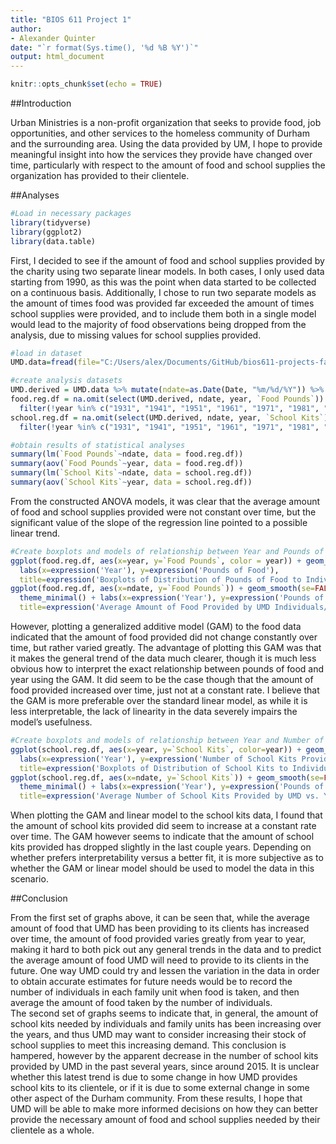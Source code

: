 ```yaml
---
title: "BIOS 611 Project 1"
author:
- Alexander Quinter
date: "`r format(Sys.time(), '%d %B %Y')`"
output: html_document
---
```


```r
knitr::opts_chunk$set(echo = TRUE)
```

##Introduction

  Urban Ministries is a non-profit organization that seeks to provide food, job opportunities, and other services to the homeless community of Durham and the surrounding area. Using the data provided by UM, I hope to provide meaningful insight into how the services they provide have changed over time, particularly with respect to the amount of food and school
supplies the organization has provided to their clientele.

##Analyses

```r
#Load in necessary packages
library(tidyverse)
library(ggplot2)
library(data.table)
```

  First, I decided to see if the amount of food and school supplies provided by the charity using two separate linear models. In both cases, I only used data starting from 1990, as this was the point when data started to be collected on a continuous basis. Additionally, I chose to run two separate models as the amount of times food was provided far exceeded the amount of times school supplies were provided, and to include them both in a single model would lead to the majority of food observations being dropped from the analysis, due to missing values for school supplies provided.   

```r
#load in dataset
UMD.data=fread(file="C:/Users/alex/Documents/GitHub/bios611-projects-fall-2019-arquinter/project_1/data/UMD_Services_Provided_20190719.tsv")

#create analysis datasets
UMD.derived = UMD.data %>% mutate(ndate=as.Date(Date, "%m/%d/%Y")) %>% mutate(year=as.factor(format(as.Date(Date, "%m/%d/%Y"), "%Y")))
food.reg.df = na.omit(select(UMD.derived, ndate, year, `Food Pounds`)) %>%
  filter(!year %in% c("1931", "1941", "1951", "1961", "1971", "1981", "2021", "2022"), `Food Pounds` < 1000) %>% droplevels()
school.reg.df = na.omit(select(UMD.derived, ndate, year, `School Kits`)) %>%
  filter(!year %in% c("1931", "1941", "1951", "1961", "1971", "1981", "2021", "2022")) %>% droplevels()

#obtain results of statistical analyses
summary(lm(`Food Pounds`~ndate, data = food.reg.df))
summary(aov(`Food Pounds`~year, data = food.reg.df))
summary(lm(`School Kits`~ndate, data = school.reg.df))
summary(aov(`School Kits`~year, data = school.reg.df))
```

  From the constructed ANOVA models, it was clear that the average amount of food and school supplies provided were not constant over time, but the significant value of the slope of the regression line pointed to a possible linear trend.

```r
#Create boxplots and models of relationship between Year and Pounds of Food Provided
ggplot(food.reg.df, aes(x=year, y=`Food Pounds`, color = year)) + geom_boxplot() + theme_minimal() + theme(axis.text.x =  element_text(angle = 45), legend.position = "none") +
  labs(x=expression('Year'), y=expression('Pounds of Food'),
  title=expression('Boxplots of Distribution of Pounds of Food to Individuals/Family Units by Year'))
ggplot(food.reg.df, aes(x=ndate, y=`Food Pounds`)) + geom_smooth(se=FALSE) + geom_smooth(method = "lm", se=FALSE, color='red') + 
  theme_minimal() + labs(x=expression('Year'), y=expression('Pounds of Food'),
  title=expression('Average Amount of Food Provided by UMD Individuals/Family vs. Year'))
```

  However, plotting a generalized additive model (GAM) to the food data indicated that the amount of food provided did not change constantly over time, but rather varied greatly. The advantage of plotting this GAM was that it makes the general trend of the data much clearer, though it is much less obvious how to interpret the exact relationship between pounds of food and year using the GAM. It did seem to be the case though that the amount of food provided increased over time, just not at a constant rate. I believe that the GAM is more preferable over the standard linear model, as while it is less interpretable, the lack of linearity in the data severely impairs the model's usefulness.

```r
#Create boxplots and models of relationship between Year and Number of School Kits Provided
ggplot(school.reg.df, aes(x=year, y=`School Kits`, color=year)) + geom_boxplot() + theme_minimal() + theme(axis.text.x =  element_text(angle = 45), legend.position = "none") +
  labs(x=expression('Year'), y=expression('Number of School Kits Provided'),
  title=expression('Boxplots of Distribution of School Kits to Individuals/Family Units by Year'))
ggplot(school.reg.df, aes(x=ndate, y=`School Kits`)) + geom_smooth(se=FALSE) + geom_smooth(method = "lm", se=FALSE, color='red') + 
  theme_minimal() + labs(x=expression('Year'), y=expression('Pounds of Food'),
  title=expression('Average Number of School Kits Provided by UMD vs. Year'))
```

  When plotting the GAM and linear model to the school kits data, I found that the amount of school kits provided did seem to increase at a constant rate over time. The GAM however seems to indicate that the amount of school kits provided has dropped slightly in the last couple years. Depending on whether prefers interpretability versus a better fit, it is more subjective as to whether the GAM or linear model should be used to model the data in this scenario.

##Conclusion

  From the first set of graphs above, it can be seen that, while the average amount of food that UMD has been providing to its clients has increased over time, the amount of food provided varies greatly from year to year, making it hard to both pick out any general trends in the data and to predict the average amount of food UMD will need to provide to its clients in the future. One way UMD could try and lessen the variation in the data in order to obtain accurate estimates for future needs would be to record the number of individuals in each family unit when food is taken, and then average the amount of food taken by the number of individuals.  
  The second set of graphs seems to indicate that, in general, the amount of school kits needed by individuals and family units has been increasing over the years, and thus UMD may want to consider increasing their stock of school supplies to meet this increasing demand. This conclusion is hampered, however by the apparent decrease in the number of school kits provided by UMD in the past several years, since around 2015. It is unclear whether this latest trend is due to some change in how UMD provides school kits to its clientele, or if it is due to some external change in some other aspect of the Durham community. From these results, I hope that UMD will be able to make more informed decisions on how they can better provide the necessary amount of food and school supplies needed by their clientele as a whole.

